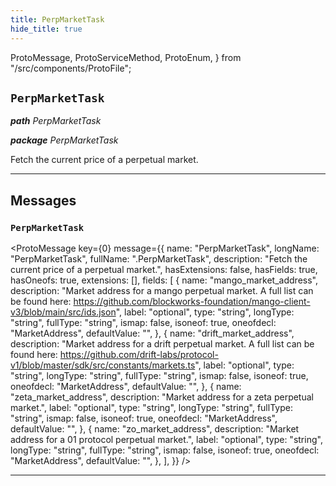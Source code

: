 ```yaml
---
title: PerpMarketTask
hide_title: true
---
```


  ProtoMessage,
  ProtoServiceMethod,
  ProtoEnum,
} from "/src/components/ProtoFile";

## `PerpMarketTask`

_**path** PerpMarketTask_

_**package** PerpMarketTask_

Fetch the current price of a perpetual market.

---

## Messages

### `PerpMarketTask`

<ProtoMessage
  key={0}
  message={{
    name: "PerpMarketTask",
    longName: "PerpMarketTask",
    fullName: ".PerpMarketTask",
    description: "Fetch the current price of a perpetual market.",
    hasExtensions: false,
    hasFields: true,
    hasOneofs: true,
    extensions: [],
    fields: [
      {
        name: "mango_market_address",
        description:
          "Market address for a mango perpetual market. A full list can be found here: https://github.com/blockworks-foundation/mango-client-v3/blob/main/src/ids.json",
        label: "optional",
        type: "string",
        longType: "string",
        fullType: "string",
        ismap: false,
        isoneof: true,
        oneofdecl: "MarketAddress",
        defaultValue: "",
      },
      {
        name: "drift_market_address",
        description:
          "Market address for a drift perpetual market. A full list can be found here: https://github.com/drift-labs/protocol-v1/blob/master/sdk/src/constants/markets.ts",
        label: "optional",
        type: "string",
        longType: "string",
        fullType: "string",
        ismap: false,
        isoneof: true,
        oneofdecl: "MarketAddress",
        defaultValue: "",
      },
      {
        name: "zeta_market_address",
        description: "Market address for a zeta perpetual market.",
        label: "optional",
        type: "string",
        longType: "string",
        fullType: "string",
        ismap: false,
        isoneof: true,
        oneofdecl: "MarketAddress",
        defaultValue: "",
      },
      {
        name: "zo_market_address",
        description: "Market address for a 01 protocol perpetual market.",
        label: "optional",
        type: "string",
        longType: "string",
        fullType: "string",
        ismap: false,
        isoneof: true,
        oneofdecl: "MarketAddress",
        defaultValue: "",
      },
    ],
  }}
/>

---
